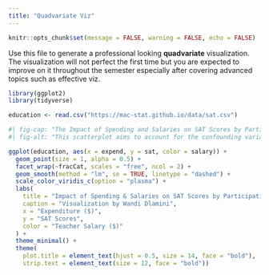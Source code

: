 ```yaml
---
title: "Quadvariate Viz"
---
```


```r
knitr::opts_chunk$set(message = FALSE, warning = FALSE, echo = FALSE)
```

Use this file to generate a professional looking **quadvariate** visualization.  The visualization will not perfect the first time but you are expected to improve on it throughout the semester especially after covering advanced topics such as effective viz.

```r
library(ggplot2)
library(tidyverse)
```

```r
education <- read.csv("https://mac-stat.github.io/data/sat.csv")
```

```r
#| fig-cap: "The Impact of Spending and Salaries on SAT Scores by Participation"
#| fig-alt: "This scatterplot aims to account for the confounding variable that skews the relationship between SAT Scores and Expenditure and Teacher Salary. This is done by recreating the trivariate plot in Trivariate Best Work. Then we execute a facet and split the data into groups by participation, specifically by the proportion of students who actually take the SATs per state."

ggplot(education, aes(x = expend, y = sat, color = salary)) +
  geom_point(size = 1, alpha = 0.5) +  
  facet_wrap(~fracCat, scales = "free", ncol = 2) +  
  geom_smooth(method = "lm", se = TRUE, linetype = "dashed") +  
  scale_color_viridis_c(option = "plasma") +  
  labs(
    title = "Impact of Spending & Salaries on SAT Scores by Participation",
    caption = "Visualization by Wandi Dlamini",
    x = "Expenditure ($)",
    y = "SAT Scores",
    color = "Teacher Salary ($)"
  ) +
  theme_minimal() +
  theme(
    plot.title = element_text(hjust = 0.5, size = 14, face = "bold"),
    strip.text = element_text(size = 12, face = "bold"))
```

